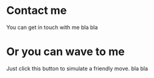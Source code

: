 

# Contact me
You can get in touch with me bla bla

# Or you can wave to me
Just click this button to simulate a friendly move.
<Wave/>
bla bla
